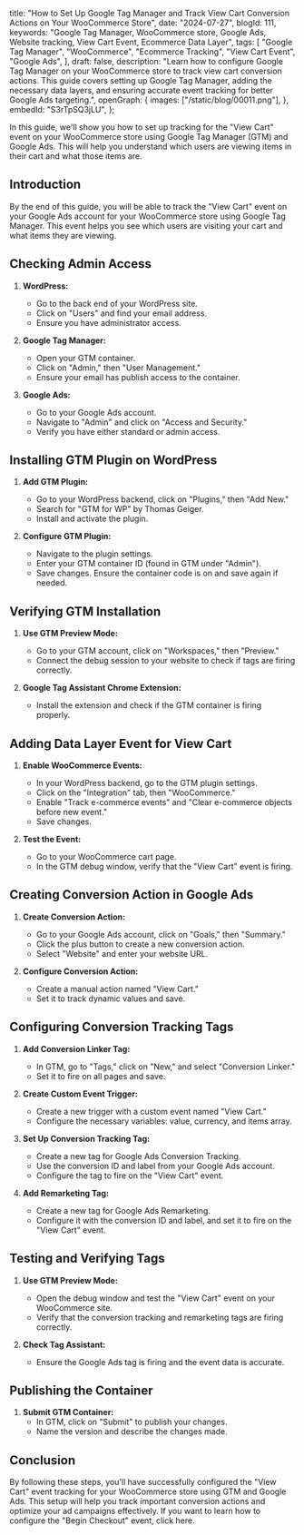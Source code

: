   title:
    "How to Set Up Google Tag Manager and Track View Cart Conversion Actions on Your WooCommerce Store",
  date: "2024-07-27",
  blogId: 111,
  keywords:
    "Google Tag Manager, WooCommerce store, Google Ads, Website tracking, View Cart Event, Ecommerce Data Layer",
  tags: [
    "Google Tag Manager",
    "WooCommerce",
    "Ecommerce Tracking",
    "View Cart Event",
    "Google Ads",
  ],
  draft: false,
  description:
    "Learn how to configure Google Tag Manager on your WooCommerce store to track view cart conversion actions. This guide covers setting up Google Tag Manager, adding the necessary data layers, and ensuring accurate event tracking for better Google Ads targeting.",
  openGraph: {
    images: ["/static/blog/00011.png"],
  },
  embedId: "S3rTpSQ3jLU",
};

In this guide, we'll show you how to set up tracking for the "View Cart" event on your WooCommerce store using Google Tag Manager (GTM) and Google Ads. This will help you understand which users are viewing items in their cart and what those items are.

## Introduction

By the end of this guide, you will be able to track the "View Cart" event on your Google Ads account for your WooCommerce store using Google Tag Manager. This event helps you see which users are visiting your cart and what items they are viewing.

## Checking Admin Access

1. **WordPress:**

   - Go to the back end of your WordPress site.
   - Click on "Users" and find your email address.
   - Ensure you have administrator access.

2. **Google Tag Manager:**

   - Open your GTM container.
   - Click on "Admin," then "User Management."
   - Ensure your email has publish access to the container.

3. **Google Ads:**
   - Go to your Google Ads account.
   - Navigate to "Admin" and click on "Access and Security."
   - Verify you have either standard or admin access.

## Installing GTM Plugin on WordPress

1. **Add GTM Plugin:**

   - Go to your WordPress backend, click on "Plugins," then "Add New."
   - Search for "GTM for WP" by Thomas Geiger.
   - Install and activate the plugin.

2. **Configure GTM Plugin:**
   - Navigate to the plugin settings.
   - Enter your GTM container ID (found in GTM under "Admin").
   - Save changes. Ensure the container code is on and save again if needed.

## Verifying GTM Installation

1. **Use GTM Preview Mode:**

   - Go to your GTM account, click on "Workspaces," then "Preview."
   - Connect the debug session to your website to check if tags are firing correctly.

2. **Google Tag Assistant Chrome Extension:**
   - Install the extension and check if the GTM container is firing properly.

## Adding Data Layer Event for View Cart

1. **Enable WooCommerce Events:**

   - In your WordPress backend, go to the GTM plugin settings.
   - Click on the "Integration" tab, then "WooCommerce."
   - Enable "Track e-commerce events" and "Clear e-commerce objects before new event."
   - Save changes.

2. **Test the Event:**
   - Go to your WooCommerce cart page.
   - In the GTM debug window, verify that the "View Cart" event is firing.

## Creating Conversion Action in Google Ads

1. **Create Conversion Action:**

   - Go to your Google Ads account, click on "Goals," then "Summary."
   - Click the plus button to create a new conversion action.
   - Select "Website" and enter your website URL.

2. **Configure Conversion Action:**
   - Create a manual action named "View Cart."
   - Set it to track dynamic values and save.

## Configuring Conversion Tracking Tags

1. **Add Conversion Linker Tag:**

   - In GTM, go to "Tags," click on "New," and select "Conversion Linker."
   - Set it to fire on all pages and save.

2. **Create Custom Event Trigger:**

   - Create a new trigger with a custom event named "View Cart."
   - Configure the necessary variables: value, currency, and items array.

3. **Set Up Conversion Tracking Tag:**

   - Create a new tag for Google Ads Conversion Tracking.
   - Use the conversion ID and label from your Google Ads account.
   - Configure the tag to fire on the "View Cart" event.

4. **Add Remarketing Tag:**
   - Create a new tag for Google Ads Remarketing.
   - Configure it with the conversion ID and label, and set it to fire on the "View Cart" event.

## Testing and Verifying Tags

1. **Use GTM Preview Mode:**

   - Open the debug window and test the "View Cart" event on your WooCommerce site.
   - Verify that the conversion tracking and remarketing tags are firing correctly.

2. **Check Tag Assistant:**
   - Ensure the Google Ads tag is firing and the event data is accurate.

## Publishing the Container

1. **Submit GTM Container:**
   - In GTM, click on "Submit" to publish your changes.
   - Name the version and describe the changes made.

## Conclusion

By following these steps, you'll have successfully configured the "View Cart" event tracking for your WooCommerce store using GTM and Google Ads. This setup will help you track important conversion actions and optimize your ad campaigns effectively. If you want to learn how to configure the "Begin Checkout" event, click here.
